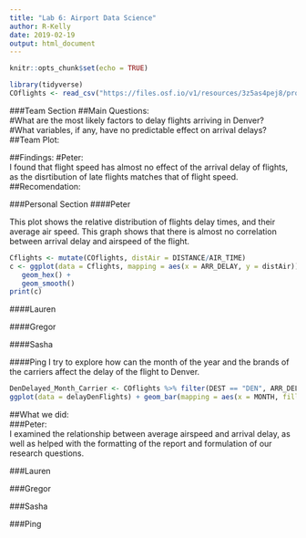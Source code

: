 ```yaml
---
title: "Lab 6: Airport Data Science"
author: R-Kelly
date: 2019-02-19
output: html_document
---
```


```r
knitr::opts_chunk$set(echo = TRUE)
```

```r
library(tidyverse)
COflights <- read_csv("https://files.osf.io/v1/resources/3z5as4pej8/providers/osfstorage/5a8ca28f57103100104584db")
```

###Team Section 
##Main Questions:  
#What are the most likely factors to delay flights arriving in Denver?   
#What variables, if any, have no predictable effect on arrival delays?
##Team Plot:

##Findings:
#Peter:  
I found that flight speed has almost no effect of the arrival delay of flights, as the disrtibution of late flights matches that of flight speed. 
##Recomendation:  


###Personal Section
####Peter

This plot shows the relative distribution of flights delay times, and their average air speed. This graph shows that there is almost no correlation between arrival delay and airspeed of the flight. 
```r
Cflights <- mutate(COflights, distAir = DISTANCE/AIR_TIME)
c <- ggplot(data = Cflights, mapping = aes(x = ARR_DELAY, y = distAir)) +
   geom_hex() +
   geom_smooth()
print(c)
```


####Lauren



####Gregor



####Sasha




####Ping
I try to explore how can the month of the year and the brands of the carriers affect the delay of the flight to Denver.
```r
DenDelayed_Month_Carrier <- COflights %>% filter(DEST == "DEN", ARR_DELAY >= 15) %>% select(YEAR, MONTH, CARRIER, ARR_DELAY)
ggplot(data = delayDenFlights) + geom_bar(mapping = aes(x = MONTH, fill = CARRIER)) + xlim(0,13)

```

##What we did:  
###Peter:  
I examined the relationship between average airspeed and arrival delay, as well as helped with the formatting of the report and formulation of our research questions. 

###Lauren

###Gregor

###Sasha

###Ping



